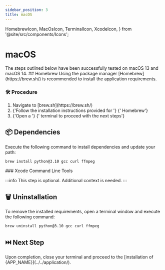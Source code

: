 ```yaml
---
sidebar_position: 3
title: macOS
---
```



  HomebrewIcon,
  MacOsIcon,
  TerminalIcon,
  XcodeIcon,
} from '@site/src/components/Icons';

# <MacOsIcon /> macOS

<Fragment>
  The steps outlined below have been successfully tested on <MacOsIcon /> macOS
  13 and <MacOsIcon /> macOS 14.
</Fragment>

<Fragment>
  ## <HomebrewIcon /> Homebrew
</Fragment>

<Fragment>
  Using the package manager <HomebrewIcon /> [Homebrew](https://brew.sh/) is
  recommended to install the application requirements.
</Fragment>

### 🛠️ Procedure

<ol>
  <li>
    <Fragment>Navigate to [brew.sh](https://brew.sh/)</Fragment>
  </li>
  <li>
    {'Follow the installation instructions provided for '}
    <HomebrewIcon />
    {' Homebrew'}
  </li>
  <li>
    {'Open a '}
    <TerminalIcon />
    {' terminal to proceed with the next steps'}
  </li>
</ol>

## 📦 Dependencies

Execute the following command to install dependencies and update your path:

<Dependencies
  noNode
  noPnpm
/>

```bash
brew install python@3.10 gcc curl ffmpeg
```

<Fragment>
  ### <XcodeIcon /> Xcode Command Line Tools
</Fragment>

:::info
This step is optional. Additional context is needed.
:::

## 🗑️ Uninstallation

<Fragment>
  To remove the installed requirements, open a <TerminalIcon /> terminal window
  and execute the following command:
</Fragment>

```bash
brew uninstall python@3.10 gcc curl ffmpeg
```

## ⏭️ Next Step

<Fragment>
  Upon completion, close your <TerminalIcon /> terminal and proceed to the
  [installation of {APP_NAME}](../../application/).
</Fragment>
